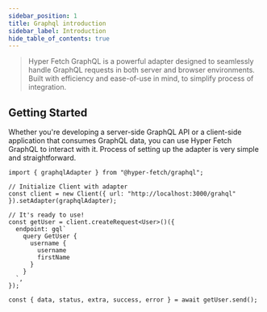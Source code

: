 ```yaml
---
sidebar_position: 1
title: Graphql introduction
sidebar_label: Introduction
hide_table_of_contents: true
---
```



<PackageDetails pkg="@hyper-fetch/graphql" />

> Hyper Fetch GraphQL is a powerful adapter designed to seamlessly handle GraphQL requests in both server and browser
> environments. Built with efficiency and ease-of-use in mind, to simplify process of integration.

## Getting Started

Whether you're developing a server-side GraphQL API or a client-side application that consumes GraphQL data, you can use
Hyper Fetch GraphQL to interact with it. Process of setting up the adapter is very simple and straightforward.

```tsx
import { graphqlAdapter } from "@hyper-fetch/graphql";

// Initialize Client with adapter
const client = new Client({ url: "http://localhost:3000/grahql" }).setAdapter(graphqlAdapter);

// It's ready to use!
const getUser = client.createRequest<User>()({
  endpoint: gql`
    query GetUser {
      username {
        username
        firstName
      }
    }
  `,
});

const { data, status, extra, success, error } = await getUser.send();
```
